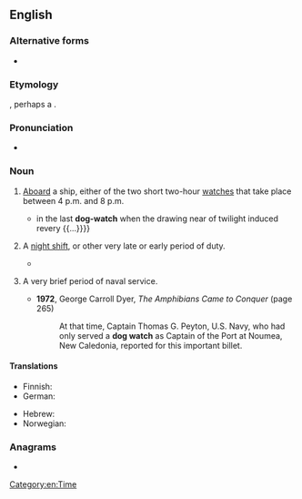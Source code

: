 {{also|dog watch}}
==English==
{{wikipedia|dog watch}}

===Alternative forms===
* {{alter|en|dog watch|dog-watch}}

===Etymology===
{{compound|en|dog|watch}}, perhaps a {{cal|en|de|Hundewache|nocap=1}}.

===Pronunciation===
* {{IPA|en|/ˈdɒɡwɒtʃ/}}

===Noun===
{{en-noun}}

# {{lb|en|nautical}} [[aboard|Aboard]] a ship, either of the two short two-hour [[watches]] that take place between 4 p.m. and 8 p.m.
#* {{RQ:Melville Billy Budd|chapter=12|passage={{...}} in the last '''dog-watch''' when the drawing near of twilight induced revery {{...}}}}
# {{lb|en|by extension}} A [[night shift]], or other very late or early period of duty.
#* {{RQ:Mezzrow Blues|page=22|passage=The girls we knew were all on the '''dogwatch''', from four to twelve in the morning.}}
# {{lb|en|nautical}} A very brief period of naval service.
#* '''1972''', George Carroll Dyer, ''The Amphibians Came to Conquer'' (page 265)
#*: At that time, Captain Thomas G. Peyton, U.S. Navy, who had only served a '''dog watch''' as Captain of the Port at Noumea, New Caledonia, reported for this important billet.

====Translations====
{{trans-top|nautical: short watch}}
* Finnish: {{t|fi|iltapäivävahti}}
* German: {{t|de|Hundewache|f}}
{{trans-mid}}
* Hebrew: {{t+|he|מִשְׁמֶרֶת כֶּלֶב|f|tr=mishmerte kelev}}
* Norwegian: {{t|no|hundevakt|m}}
{{trans-bottom}}

===Anagrams===
* {{anagrams|en|a=acdghotw|watchdog}}

[[Category:en:Time]]